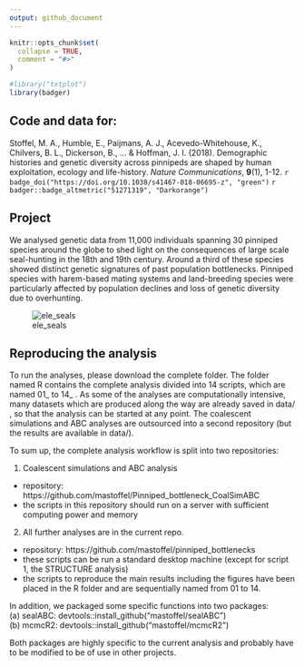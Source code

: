 ```yaml
---
output: github_document
---
```


<!-- README.md is generated from README.Rmd. Please edit that file -->

```r
knitr::opts_chunk$set(
  collapse = TRUE,
  comment = "#>"
)
```

```r
#library("txtplot")
library(badger)
```

## Code and data for:

Stoffel, M. A., Humble, E., Paijmans, A. J., Acevedo-Whitehouse, K., Chilvers, B. L., Dickerson, B., ... & Hoffman, J. I. (2018). Demographic histories and genetic diversity across pinnipeds are shaped by human exploitation, ecology and life-history. *Nature Communications*, **9**(1), 1-12. `r badge_doi("https://doi.org/10.1038/s41467-018-06695-z", "green")` `r badger::badge_altmetric("51271319", "Darkorange")`

<!-- badges: start -->
<!-- badges: end -->

## Project

We analysed genetic data from 11,000 individuals spanning 30 pinniped species around the globe to shed light on the consequences of large scale seal-hunting in the 18th and 19th century. Around a third of these species showed distinct genetic signatures of past population bottlenecks. Pinniped species with harem-based mating systems and land-breeding species were particularly affected by population declines and loss of genetic diversity due to overhunting.

![ele_seals](other_stuff/pics_github/elephant_seal_weaners.jpg)


## Reproducing the analysis

To run the analyses, please download the complete folder. The folder named R contains the complete
analysis divided into 14 scripts, which are named 01_ to 14_ . As some of the analyses are 
computationally intensive, many datasets which are produced along the way are already saved
in data/ , so that the analysis can be started at any point. The coalescent simulations and
ABC analyses are outsourced into a second repository (but the results are available in data/).

To sum up, the complete analysis workflow is split into two repositories:

(1) Coalescent simulations and ABC analysis
- repository: https://github.com/mastoffel/Pinniped_bottleneck_CoalSimABC
- the scripts in this repository should run on a server with sufficient computing power and memory

(2) All further analyses are in the current repo.
- repository: https://github.com/mastoffel/pinniped_bottlenecks
- these scripts can be run a standard desktop machine (except for script 1, the STRUCTURE analysis)
- the scripts to reproduce the main results including the figures have been placed in the R folder
and are sequentially named from 01 to 14.

In addition, we packaged some specific functions into two packages:  
(a) sealABC:  devtools::install_github("mastoffel/sealABC")  
(b) mcmcR2:   devtools::install_github("mastoffel/mcmcR2")
  
Both packages are highly specific to the current analysis and probably have to be modified to 
be of use in other projects.



